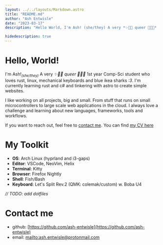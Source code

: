 ```yaml
---
layout: ../../layouts/Markdown.astro
title: "README.md"
author: "Ash Entwisle"
date: "2023-03-17"
description: "Hello World, I'm Ash! (she/they) A very *✨🏳️‍⚧️ queer 🏳️‍⚧️✨* 1st year Comp-Sci student who loves rust, linux, mechanical keyboards and blue ikea sharks :3. I'm currently learning rust and c# and messing around with astro to create simple websites."

hidedescription: true
---
```


# Hello, World!

I'm Ash!<sub>*(she/they)*</sub> A very *✨🏳️‍⚧️ queer 🏳️‍⚧️✨* 1st year Comp-Sci student 
who loves rust, linux, mechanical keyboards and blue ikea sharks *:3*. 
I'm currently learning rust and c# and tinkering with astro to create simple websites.

I like working on all projects, big and small. 
From stuff that runs on small microcontrollers to large scale web applications in the cloud.
I always love a challenge and learning about new languages, frameworks, tools and workflows.

If you want to reach out, feel free to [contact me](/contact).
You can find [my CV here](https://raw.githubusercontent.com/ash-entwisle/cv/main/cv.pdf)

# My Toolkit

- **OS**: Arch Linux (hyprland and i3-gaps)
- **Editor**: VSCode, NeoVim, Helix
- **Terminal**: Kitty
- **Browser**: Firefox Nightly
- **Shell**: Fish/Bash
- **Keyboard**: Let's Split Rev.2 (QMK: colemak/custom) w. Boba U4

*// TODO: add dotfiles*

# Contact me

- github: [https://github.com/ash-entwisle](https://github.com/ash-entwisle)
- email: [mailto:ash.entwisle@protonmail.com](mailto:ash.entwisle@protonmail.com)

